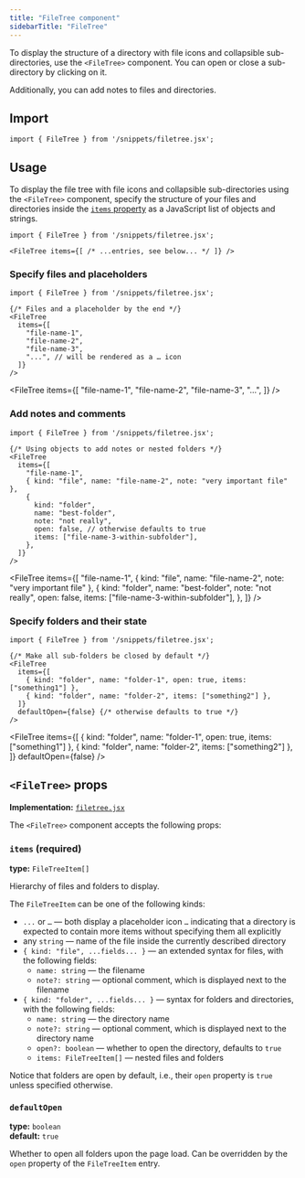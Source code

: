 ```yaml
---
title: "FileTree component"
sidebarTitle: "FileTree"
---
```



To display the structure of a directory with file icons and collapsible sub-directories, use the `<FileTree>` component. You can open or close a sub-directory by clicking on it.

<Aside>Additionally, you can add notes to files and directories.</Aside>

## Import

```tsx
import { FileTree } from '/snippets/filetree.jsx';
```

## Usage

To display the file tree with file icons and collapsible sub-directories using the `<FileTree>` component, specify the structure of your files and directories inside the [`items` property](#items) as a JavaScript list of objects and strings.

```mdx
import { FileTree } from '/snippets/filetree.jsx';

<FileTree items={[ /* ...entries, see below... */ ]} />
```

### Specify files and placeholders

```mdx
import { FileTree } from '/snippets/filetree.jsx';

{/* Files and a placeholder by the end */}
<FileTree
  items={[
    "file-name-1",
    "file-name-2",
    "file-name-3",
    "...", // will be rendered as a … icon
  ]}
/>
```

<FileTree
  items={[
  "file-name-1",
  "file-name-2",
  "file-name-3",
  "...",
]}
/>

### Add notes and comments

```mdx
import { FileTree } from '/snippets/filetree.jsx';

{/* Using objects to add notes or nested folders */}
<FileTree
  items={[
    "file-name-1",
    { kind: "file", name: "file-name-2", note: "very important file" },
    {
      kind: "folder",
      name: "best-folder",
      note: "not really",
      open: false, // otherwise defaults to true
      items: ["file-name-3-within-subfolder"],
    },
  ]}
/>
```

<FileTree
  items={[
  "file-name-1",
  { kind: "file", name: "file-name-2", note: "very important file" },
  {
    kind: "folder",
    name: "best-folder",
    note: "not really",
    open: false,
    items: ["file-name-3-within-subfolder"],
  },
]}
/>

### Specify folders and their state

```mdx
import { FileTree } from '/snippets/filetree.jsx';

{/* Make all sub-folders be closed by default */}
<FileTree
  items={[
    { kind: "folder", name: "folder-1", open: true, items: ["something1"] },
    { kind: "folder", name: "folder-2", items: ["something2"] },
  ]}
  defaultOpen={false} {/* otherwise defaults to true */}
/>
```

<FileTree
  items={[
  { kind: "folder", name: "folder-1", open: true, items: ["something1"] },
  { kind: "folder", name: "folder-2", items: ["something2"] },
]}
  defaultOpen={false}
/>

## `<FileTree>` props

**Implementation:** [`filetree.jsx`](https://github.com/ton-org/docs/blob/main/snippets/filetree.jsx)

The `<FileTree>` component accepts the following props:

### `items` (required)

**type:** `FileTreeItem[]`

Hierarchy of files and folders to display.

The `FileTreeItem` can be one of the following kinds:

- `...` or `…` — both display a placeholder icon `…` indicating that a directory is expected to contain more items without specifying them all explicitly
- any `string` — name of the file inside the currently described directory
- `{ kind: "file", ...fields... }` — an extended syntax for files, with the following fields:
  - `name: string` — the filename
  - `note?: string` — optional comment, which is displayed next to the filename
- `{ kind: "folder", ...fields... }` — syntax for folders and directories, with the following fields:
  - `name: string` — the directory name
  - `note?: string` — optional comment, which is displayed next to the directory name
  - `open?: boolean` — whether to open the directory, defaults to `true`
  - `items: FileTreeItem[]` — nested files and folders

Notice that folders are open by default, i.e., their `open` property is `true` unless specified otherwise.

### `defaultOpen`

**type:** `boolean` <br />
**default:** `true`

Whether to open all folders upon the page load. Can be overridden by the `open` property of the `FileTreeItem` entry.
